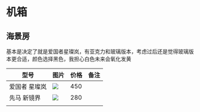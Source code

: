 # 机箱

## 海景房

基本是决定了就是爱国者星璨岚，有亚克力和玻璃版本，考虑过后还是觉得玻璃版本更合适，颜色选择黑色，我担心白色未来会氧化发黄

| 型号          | 图片                                                         | 价格 | 备注 |
| ------------- | ------------------------------------------------------------ | ---- | ---- |
| 爱国者 星璨岚 | ![]( https://gw.alicdn.com/imgextra/i1/3539300120/O1CN01Lj2XUG1Cl0OjZyQn8_!!3539300120.jpg_Q75.jpg_.webp) | 450  |      |
| 先马 新镜界   | ![]( https://gw.alicdn.com/imgextra/i2/765387456/O1CN01lgSrTT24wtz8Q7Ael_!!765387456.jpg_Q75.jpg_.webp) | 280  |      |
|               |                                                              |      |      |


